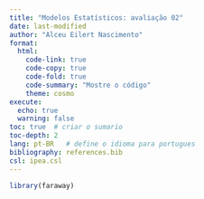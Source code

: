 ```yaml
---
title: "Modelos Estatísticos: avaliação 02"
date: last-modified
author: "Alceu Eilert Nascimento"
format: 
  html:
    code-link: true
    code-copy: true 
    code-fold: true 
    code-summary: "Mostre o código"
    theme: cosmo
execute: 
  echo: true
  warning: false
toc: true  # criar o sumario
toc-depth: 2
lang: pt-BR   # define o idioma para portugues
bibliography: references.bib
csl: ipea.csl
---
```



```r
library(faraway)
```